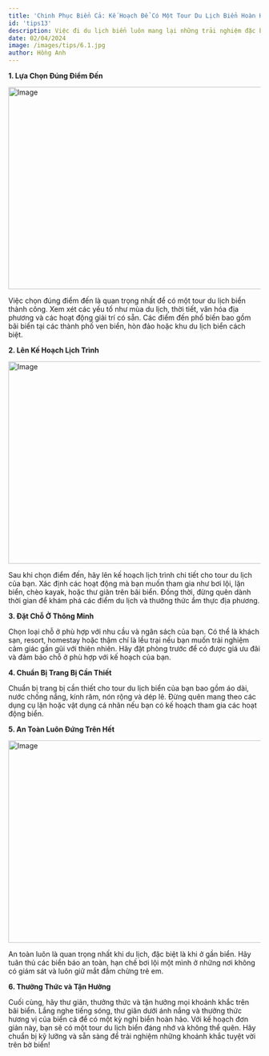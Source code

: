 ```yaml
---
title: 'Chinh Phục Biển Cả: Kế Hoạch Để Có Một Tour Du Lịch Biển Hoàn Hảo'
id: 'tips13'
description: Việc đi du lịch biển luôn mang lại những trải nghiệm đặc biệt và khó quên. Tuy nhiên, để có một tour du lịch biển hoàn hảo, bạn cần có một kế hoạch cẩn thận và chu đáo từ việc lên lịch trình cho đến chuẩn bị trang bị cần thiết. Dưới đây là một kế hoạch đơn giản giúp bạn tận hưởng một kỳ nghỉ biển đáng nhớ.
date: 02/04/2024
image: /images/tips/6.1.jpg
author: Hồng Anh
---
```


**1. Lựa Chọn Đúng Điểm Đến**

<img
	src="../../public/images/tips/6.3.jpg"
	className="w-full"
	width="718"
	height="404"
	alt="Image"
/>

Việc chọn đúng điểm đến là quan trọng nhất để có một tour du lịch biển thành công. Xem xét các yếu tố như mùa du lịch, thời tiết, văn hóa địa phương và các hoạt động giải trí có sẵn. Các điểm đến phổ biến bao gồm bãi biển tại các thành phố ven biển, hòn đảo hoặc khu du lịch biển cách biệt.

**2. Lên Kế Hoạch Lịch Trình**

<img
	src="../../public/images/tips/6.2.jpg"
	className="w-full"
	width="718"
	height="404"
	alt="Image"
/>

Sau khi chọn điểm đến, hãy lên kế hoạch lịch trình chi tiết cho tour du lịch của
bạn. Xác định các hoạt động mà bạn muốn tham gia như bơi lội, lặn biển, chèo kayak,
hoặc thư giãn trên bãi biển. Đồng thời, đừng quên dành thời gian để khám phá các
điểm du lịch và thưởng thức ẩm thực địa phương.

**3. Đặt Chỗ Ở Thông Minh**

Chọn loại chỗ ở phù hợp với nhu cầu và ngân sách của bạn. Có thể là khách sạn, resort, homestay hoặc thậm chí là lều trại nếu bạn muốn trải nghiệm cảm giác gần gũi với thiên nhiên. Hãy đặt phòng trước để có được giá ưu đãi và đảm bảo chỗ ở phù hợp với kế hoạch của bạn.

**4. Chuẩn Bị Trang Bị Cần Thiết**

Chuẩn bị trang bị cần thiết cho tour du lịch biển của bạn bao gồm áo dài, nước chống nắng, kính râm, nón rộng và dép lê. Đừng quên mang theo các dụng cụ lặn hoặc vật dụng cá nhân nếu bạn có kế hoạch tham gia các hoạt động biển.

**5. An Toàn Luôn Đứng Trên Hết**

<img
	src="../../public/images/tips/6.1.jpg"
	className="w-full"
	width="718"
	height="404"
	alt="Image"
/>

An toàn luôn là quan trọng nhất khi du lịch, đặc biệt là khi ở gần biển. Hãy tuân
thủ các biển báo an toàn, hạn chế bơi lội một mình ở những nơi không có giám sát
và luôn giữ mắt đắm chừng trẻ em.

**6. Thưởng Thức và Tận Hưởng**

Cuối cùng, hãy thư giãn, thưởng thức và tận hưởng mọi khoảnh khắc trên bãi biển. Lắng nghe tiếng sóng, thư giãn dưới ánh nắng và thưởng thức hương vị của biển cả để có một kỳ nghỉ biển hoàn hảo.
Với kế hoạch đơn giản này, bạn sẽ có một tour du lịch biển đáng nhớ và không thể quên. Hãy chuẩn bị kỹ lưỡng và sẵn sàng để trải nghiệm những khoảnh khắc tuyệt vời trên bờ biển!

